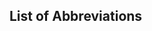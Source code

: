 ## List of Abbreviations {-}

\begin{tabular}{rp{0.2cm}lp{1cm}rp{0.2cm}l}
    CPI     & &  Consumer Price Index   & & ETF     & &  Equity Traded Funds  \\
    ETH     & &  Eat the Horse          & & XLM     & &  Xetra Liquidity
\end{tabular}